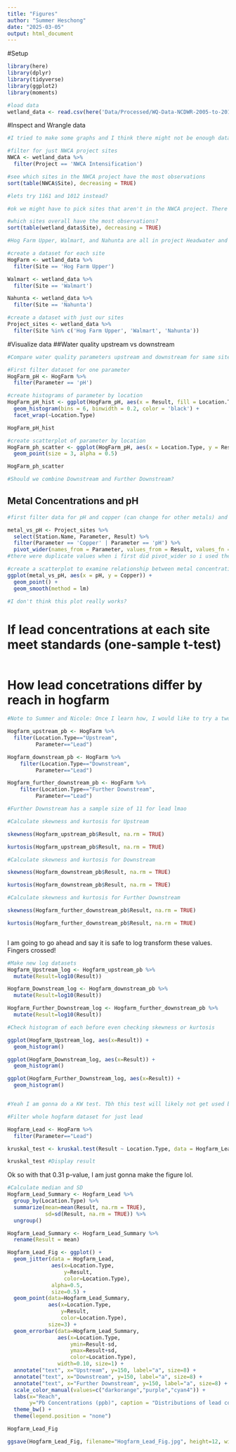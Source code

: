 ```yaml
---
title: "Figures"
author: "Summer Heschong"
date: "2025-03-05"
output: html_document
---
```

#Setup 
```r
library(here)
library(dplyr)
library(tidyverse)
library(ggplot2)
library(moments)

#load data
wetland_data <- read.csv(here('Data/Processed/WQ-Data-NCDWR-2005-to-2015-NCSU-2015-to-2019.csv'))

```

#Inspect and Wrangle data
```r

#I tried to make some graphs and I think there might not be enough data for sites 1014 and 1018

#filter for just NWCA project sites
NWCA <- wetland_data %>%
  filter(Project == 'NWCA Intensification')

#see which sites in the NWCA project have the most observations
sort(table(NWCA$Site), decreasing = TRUE)

#lets try 1161 and 1012 instead? 

#ok we might have to pick sites that aren't in the NWCA project. There's a lot less data than it seems because all the water quality parameters are grouped in one column

#which sites overall have the most observations?
sort(table(wetland_data$Site), decreasing = TRUE)

#Hog Farm Upper, Walmart, and Nahunta are all in project Headwater and they have up and downstream data

#create a dataset for each site
HogFarm <- wetland_data %>%
  filter(Site == 'Hog Farm Upper')

Walmart <- wetland_data %>%
  filter(Site == 'Walmart')

Nahunta <- wetland_data %>%
  filter(Site == 'Nahunta')

#create a dataset with just our sites
Project_sites <- wetland_data %>%
  filter(Site %in% c('Hog Farm Upper', 'Walmart', 'Nahunta'))
```

#Visualize data
##Water quality upstream vs downstream
```r
#Compare water quality parameters upstream and downstream for same site

#First filter dataset for one parameter
HogFarm_pH <- HogFarm %>%
  filter(Parameter == 'pH')

#create histograms of parameter by location
HogFarm_pH_hist <- ggplot(HogFarm_pH, aes(x = Result, fill = Location.Type)) +
  geom_histogram(bins = 6, binwidth = 0.2, color = 'black') +
  facet_wrap(~Location.Type)

HogFarm_pH_hist

#create scatterplot of parameter by location
HogFarm_ph_scatter <- ggplot(HogFarm_pH, aes(x = Location.Type, y = Result)) +
  geom_point(size = 3, alpha = 0.5)

HogFarm_ph_scatter

#Should we combine Downstream and Further Downstream?
```

## Metal Concentrations and pH
```r
#first filter data for pH and copper (can change for other metals) and separate them into 2 columns

metal_vs_pH <- Project_sites %>%
  select(Station.Name, Parameter, Result) %>%
  filter(Parameter == 'Copper' | Parameter == 'pH') %>%
  pivot_wider(names_from = Parameter, values_from = Result, values_fn = mean)
#there were duplicate values when i first did pivot_wider so i used the mean of the duplicates. Idk how much this matters statistically? 

#create a scatterplot to examine relationship between metal concentrations and pH
ggplot(metal_vs_pH, aes(x = pH, y = Copper)) +
  geom_point() +
  geom_smooth(method = lm)

#I don't think this plot really works?
```

# If lead concentrations at each site meet standards (one-sample t-test)

```r

```

# How lead concetrations differ by reach in hogfarm

```r
#Note to Summer and Nicole: Once I learn how, I would like to try a two-way ANOVA for both site and reach. What do you guys think? Is our end goal to just stick to one site?

Hogfarm_upstream_pb <- HogFarm %>%
  filter(Location.Type=="Upstream",
         Parameter=="Lead")

Hogfarm_downstream_pb <- HogFarm %>%
    filter(Location.Type=="Downstream",
         Parameter=="Lead")

Hogfarm_further_downstream_pb <- HogFarm %>%
    filter(Location.Type=="Further Downstream",
         Parameter=="Lead")

#Further Downstream has a sample size of 11 for lead lmao
```

``` r

#Calculate skewness and kurtosis for Upstream

skewness(Hogfarm_upstream_pb$Result, na.rm = TRUE)

kurtosis(Hogfarm_upstream_pb$Result, na.rm = TRUE)

#Calculate skewness and kurtosis for Downstream

skewness(Hogfarm_downstream_pb$Result, na.rm = TRUE)

kurtosis(Hogfarm_downstream_pb$Result, na.rm = TRUE)

#Calculate skewness and kurtosis for Further Downstream

skewness(Hogfarm_further_downstream_pb$Result, na.rm = TRUE)

kurtosis(Hogfarm_further_downstream_pb$Result, na.rm = TRUE)



```

I am going to go ahead and say it is safe to log transform these values. Fingers crossed!

```r

#Make new log datasets
Hogfarm_Upstream_log <- Hogfarm_upstream_pb %>%
  mutate(Result=log10(Result))

Hogfarm_Downstream_log <- Hogfarm_downstream_pb %>%
  mutate(Result=log10(Result))

Hogfarm_Further_Downstream_log <- Hogfarm_further_downstream_pb %>%
  mutate(Result=log10(Result))

#Check histogram of each before even checking skewness or kurtosis

ggplot(Hogfarm_Upstream_log, aes(x=Result)) +
  geom_histogram()

ggplot(Hogfarm_Downstream_log, aes(x=Result)) +
  geom_histogram()

ggplot(Hogfarm_Further_Downstream_log, aes(x=Result)) +
  geom_histogram()


#Yeah I am gonna do a KW test. Tbh this test will likely not get used but a) It's a start and b) Let's just see what kind of data we get
```

```r

#Filter whole hogfarm dataset for just lead

Hogfarm_Lead <- HogFarm %>%
  filter(Parameter=="Lead")

kruskal_test <- kruskal.test(Result ~ Location.Type, data = Hogfarm_Lead)

kruskal_test #Display result
```


Ok so with that 0.31 p-value, I am just gonna make the figure lol.

```r
#Calculate median and SD
Hogfarm_Lead_Summary <- Hogfarm_Lead %>%
  group_by(Location.Type) %>%
  summarize(mean=mean(Result, na.rm = TRUE),
            sd=sd(Result, na.rm = TRUE)) %>%
  ungroup()

Hogfarm_Lead_Summary <- Hogfarm_Lead_Summary %>%
  rename(Result = mean)

Hogfarm_Lead_Fig <- ggplot() +
  geom_jitter(data = Hogfarm_Lead,
              aes(x=Location.Type,
                  y=Result,
                  color=Location.Type),
              alpha=0.5,
              size=0.5) +
  geom_point(data=Hogfarm_Lead_Summary,
             aes(x=Location.Type, 
                 y=Result,
                 color=Location.Type),
             size=3) +
  geom_errorbar(data=Hogfarm_Lead_Summary,
                aes(x=Location.Type,
                    ymin=Result-sd,
                    ymax=Result+sd,
                    color=Location.Type),
                width=0.10, size=1) +
  annotate("text", x="Upstream", y=150, label="a", size=8) +
  annotate("text", x="Downstream", y=150, label="a", size=8) +
  annotate("text", x="Further Downstream", y=150, label="a", size=8) +
  scale_color_manual(values=c("darkorange","purple","cyan4")) +
  labs(x="Reach",
       y="Pb Concentrations (ppb)", caption = "Distributions of lead concentrations (ppb) in upstream, downstream, and father downstream of Hogfarm headwaters in the Coastal Plains.") +
  theme_bw() +
  theme(legend.position = "none")

Hogfarm_Lead_Fig

ggsave(Hogfarm_Lead_Fig, filename="Hogfarm_Lead_Fig.jpg", height=12, width=15, units="cm")


```

